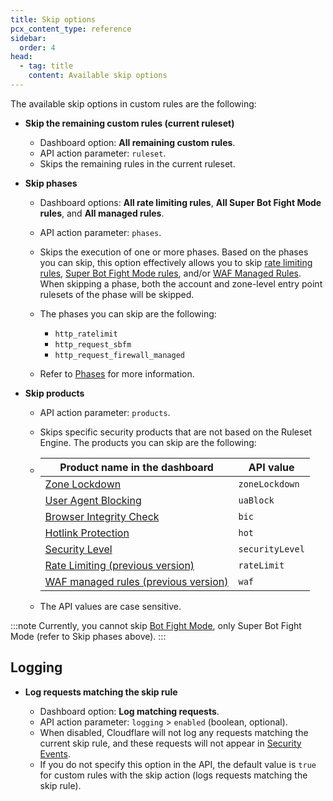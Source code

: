 ```yaml
---
title: Skip options
pcx_content_type: reference
sidebar:
  order: 4
head:
  - tag: title
    content: Available skip options
---
```


The available skip options in custom rules are the following:

- **Skip the remaining custom rules (current ruleset)**

  - Dashboard option: **All remaining custom rules**.
  - API action parameter: `ruleset`.
  - Skips the remaining rules in the current ruleset.

- **Skip phases**

  - Dashboard options: **All rate limiting rules**, **All Super Bot Fight Mode rules**, and **All managed rules**.

  - API action parameter: `phases`.

  - Skips the execution of one or more phases. Based on the phases you can skip, this option effectively allows you to skip [rate limiting rules](/waf/rate-limiting-rules/), [Super Bot Fight Mode rules](/bots/get-started/pro/), and/or [WAF Managed Rules](/waf/managed-rules/). When skipping a phase, both the account and zone-level entry point rulesets of the phase will be skipped.

  - The phases you can skip are the following:

    - `http_ratelimit`
    - `http_request_sbfm`
    - `http_request_firewall_managed`

  - Refer to [Phases](/ruleset-engine/about/phases/) for more information.

- **Skip products**

  - API action parameter: `products`.

  - Skips specific security products that are not based on the Ruleset Engine. The products you can skip are the following:

  - | Product name in the dashboard                                                        | API value       |
    | ------------------------------------------------------------------------------------ | --------------- |
    | [Zone Lockdown](/waf/tools/zone-lockdown/)                                           | `zoneLockdown`  |
    | [User Agent Blocking](/waf/tools/user-agent-blocking/)                               | `uaBlock`       |
    | [Browser Integrity Check](/waf/tools/browser-integrity-check/)                       | `bic`           |
    | [Hotlink Protection](/waf/tools/scrape-shield/hotlink-protection/)                   | `hot`           |
    | [Security Level](/waf/tools/security-level/)                                         | `securityLevel` |
    | [Rate Limiting (previous version)](/waf/reference/legacy/old-rate-limiting/)         | `rateLimit`     |
    | [WAF managed rules (previous version)](/waf/reference/legacy/old-waf-managed-rules/) | `waf`           |

  - The API values are case sensitive.

:::note
Currently, you cannot skip [Bot Fight Mode](/bots/get-started/free/), only Super Bot Fight Mode (refer to Skip phases above).
:::

## Logging

- **Log requests matching the skip rule**

  - Dashboard option: **Log matching requests**.
  - API action parameter: `logging` > `enabled` (boolean, optional).
  - When disabled, Cloudflare will not log any requests matching the current skip rule, and these requests will not appear in [Security Events](/waf/analytics/security-events/).
  - If you do not specify this option in the API, the default value is `true` for custom rules with the skip action (logs requests matching the skip rule).
